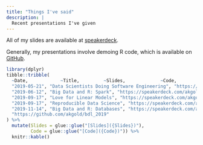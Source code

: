 ```yaml
---
title: "Things I've said"
description: |
  Recent presentations I've given
---
```


All of my slides are available at [speakerdeck](https://speakerdeck.com/akgold).

Generally, my presentations involve demoing R code, which is available on [GitHub](https://github.com/akgold/).

```r
library(dplyr)
tibble::tribble(
  ~Date,            ~Title,         ~Slides,             ~Code, 
  "2019-05-21", "Data Scientists Doing Software Engineering", "https://speakerdeck.com/akgold/2019-05-21-data-scientists-and-software-engineering", NA,
  "2019-06-12", "Big Data and R: Spark", "https://speakerdeck.com/akgold/2019-06-12-big-data-toronto-spark", "https://github.com/akgold/big_data_2019",
  "2019-09-17", "Love for Linear Models", "https://speakerdeck.com/akgold/love-for-linear-models", NA,
  "2019-09-17", "Reproducible Data Science", "https://speakerdeck.com/akgold/2019-09-17-creating-reproducible-data-science", "https://github.com/akgold/2019-09-17_john_deere_webinar", 
  "2019-11-14", "Big Data and R: Databases", "https://speakerdeck.com/akgold/r-and-big-data-databases", 
  "https://github.com/akgold/bdl_2019"
) %>%
  mutate(Slides = glue::glue("[Slides]({Slides})"), 
         Code = glue::glue("[Code]({Code})")) %>%
  knitr::kable()
```

